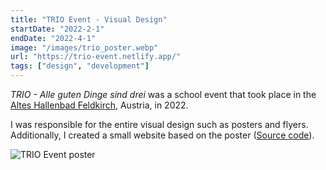 ```yaml
---
title: "TRIO Event - Visual Design"
startDate: "2022-2-1"
endDate: "2022-4-1"
image: "/images/trio_poster.webp"
url: "https://trio-event.netlify.app/"
tags: ["design", "development"]
---
```


*TRIO - Alle guten Dinge sind drei* was a school event that took place in the [Altes Hallenbad Feldkirch](https://www.altes-hallenbad.at/), Austria, in 2022.

I was responsible for the entire visual design such as posters and flyers.
Additionally, I created a small website based on the poster ([Source code](https://github.com/b3h3m0th/trio_website)). 

![TRIO Event poster](/images/trio_poster.webp)